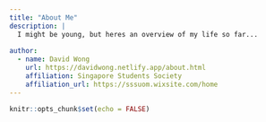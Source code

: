 ```yaml
---
title: "About Me"
description: |
  I might be young, but heres an overview of my life so far...
  
author:
  - name: David Wong
    url: https://davidwong.netlify.app/about.html
    affiliation: Singapore Students Society
    affiliation_url: https://sssuom.wixsite.com/home
---
```


```r
knitr::opts_chunk$set(echo = FALSE)
```
